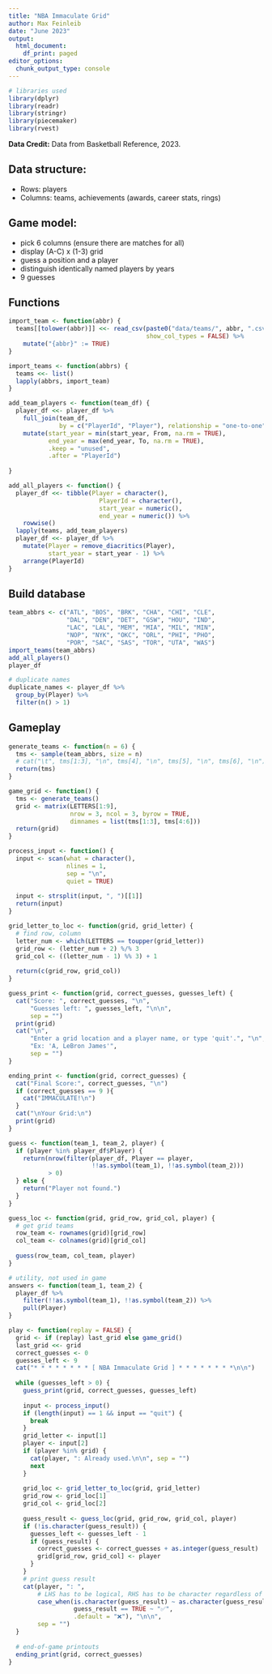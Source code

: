 ```yaml
---
title: "NBA Immaculate Grid"
author: Max Feinleib
date: "June 2023"
output:
  html_document:
    df_print: paged
editor_options:
  chunk_output_type: console
---
```


```r
# libraries used
library(dplyr)
library(readr)
library(stringr)
library(piecemaker)
library(rvest)
```

**Data Credit:** Data from Basketball Reference, 2023.

## Data structure:
* Rows: players
* Columns: teams, achievements (awards, career stats, rings)

## Game model:
* pick 6 columns (ensure there are matches for all)
* display (A-C) x (1-3) grid
* guess a position and a player
* distinguish identically named players by years
* 9 guesses

## Functions

```r
import_team <- function(abbr) {
  teams[[tolower(abbr)]] <<- read_csv(paste0("data/teams/", abbr, ".csv"), 
                                      show_col_types = FALSE) %>% 
    mutate("{abbr}" := TRUE)
}

import_teams <- function(abbrs) {
  teams <<- list()
  lapply(abbrs, import_team)
}
```

```r
add_team_players <- function(team_df) {
  player_df <<- player_df %>% 
    full_join(team_df, 
              by = c("PlayerId", "Player"), relationship = "one-to-one") %>% 
    mutate(start_year = min(start_year, From, na.rm = TRUE),
           end_year = max(end_year, To, na.rm = TRUE),
           .keep = "unused",
           .after = "PlayerId")
  
}

add_all_players <- function() {
  player_df <<- tibble(Player = character(),
                         PlayerId = character(),
                         start_year = numeric(),
                         end_year = numeric()) %>% 
    rowwise()
  lapply(teams, add_team_players)
  player_df <<- player_df %>% 
    mutate(Player = remove_diacritics(Player),
           start_year = start_year - 1) %>% 
    arrange(PlayerId)
}
```


## Build database

```r
team_abbrs <- c("ATL", "BOS", "BRK", "CHA", "CHI", "CLE", 
                "DAL", "DEN", "DET", "GSW", "HOU", "IND", 
                "LAC", "LAL", "MEM", "MIA", "MIL", "MIN", 
                "NOP", "NYK", "OKC", "ORL", "PHI", "PHO",
                "POR", "SAC", "SAS", "TOR", "UTA", "WAS")
import_teams(team_abbrs)
add_all_players()
player_df
```

```r
# duplicate names
duplicate_names <- player_df %>% 
  group_by(Player) %>%
  filter(n() > 1)
```

## Gameplay

```r
generate_teams <- function(n = 6) {
  tms <- sample(team_abbrs, size = n)
  # cat("\t", tms[1:3], "\n", tms[4], "\n", tms[5], "\n", tms[6], "\n")
  return(tms)
}

game_grid <- function() {
  tms <- generate_teams()
  grid <- matrix(LETTERS[1:9], 
                 nrow = 3, ncol = 3, byrow = TRUE,
                 dimnames = list(tms[1:3], tms[4:6]))
  return(grid)
}
```


```r
process_input <- function() {
  input <- scan(what = character(),
                nlines = 1,
                sep = "\n",
                quiet = TRUE)
  
  input <- strsplit(input, ", ")[[1]]
  return(input)
}

grid_letter_to_loc <- function(grid, grid_letter) {
  # find row, column
  letter_num <- which(LETTERS == toupper(grid_letter))
  grid_row <- (letter_num + 2) %/% 3
  grid_col <- ((letter_num - 1) %% 3) + 1
  
  return(c(grid_row, grid_col))
}

guess_print <- function(grid, correct_guesses, guesses_left) {
  cat("Score: ", correct_guesses, "\n",
      "Guesses left: ", guesses_left, "\n\n",
      sep = "")
  print(grid)
  cat("\n", 
      "Enter a grid location and a player name, or type 'quit'.", "\n", 
      "Ex: 'A, LeBron James'",
      sep = "")
}

ending_print <- function(grid, correct_guesses) {
  cat("Final Score:", correct_guesses, "\n")
  if (correct_guesses == 9 ){
    cat("IMMACULATE!\n")
  }
  cat("\nYour Grid:\n")
  print(grid)
}
```


```r
guess <- function(team_1, team_2, player) {
  if (player %in% player_df$Player) {
    return(nrow(filter(player_df, Player == player, 
                       !!as.symbol(team_1), !!as.symbol(team_2))) 
           > 0)
  } else {
    return("Player not found.")
  }
}

guess_loc <- function(grid, grid_row, grid_col, player) {
  # get grid teams
  row_team <- rownames(grid)[grid_row]
  col_team <- colnames(grid)[grid_col]
  
  guess(row_team, col_team, player)
}

# utility, not used in game
answers <- function(team_1, team_2) {
  player_df %>% 
    filter(!!as.symbol(team_1), !!as.symbol(team_2)) %>% 
    pull(Player)
}
```


```r
play <- function(replay = FALSE) {
  grid <- if (replay) last_grid else game_grid()
  last_grid <<- grid
  correct_guesses <- 0
  guesses_left <- 9
  cat("* * * * * * * * [ NBA Immaculate Grid ] * * * * * * * *\n\n")
  
  while (guesses_left > 0) {
    guess_print(grid, correct_guesses, guesses_left)
    
    input <- process_input()
    if (length(input) == 1 && input == "quit") {
      break
    }
    grid_letter <- input[1]
    player <- input[2]
    if (player %in% grid) {
      cat(player, ": Already used.\n\n", sep = "")
      next
    }
    
    grid_loc <- grid_letter_to_loc(grid, grid_letter)
    grid_row <- grid_loc[1]
    grid_col <- grid_loc[2]
    
    guess_result <- guess_loc(grid, grid_row, grid_col, player)
    if (!is.character(guess_result)) {
      guesses_left <- guesses_left - 1
      if (guess_result) {
        correct_guesses <- correct_guesses + as.integer(guess_result)
        grid[grid_row, grid_col] <- player
      }
    }
    # print guess result
    cat(player, ": ", 
        # LHS has to be logical, RHS has to be character regardless of guess_result
        case_when(is.character(guess_result) ~ as.character(guess_result), 
                  guess_result == TRUE ~ "✅", 
                  .default = "❌"), "\n\n", 
        sep = "")
  }
  
  # end-of-game printouts
  ending_print(grid, correct_guesses)
}
```

